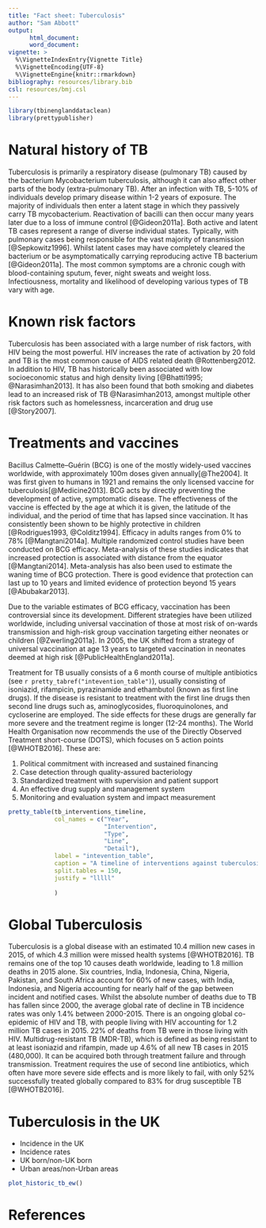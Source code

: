 ```yaml
---
title: "Fact sheet: Tuberculosis"
author: "Sam Abbott"
output: 
      html_document:
      word_document:
vignette: >
  %\VignetteIndexEntry{Vignette Title}
  %\VignetteEncoding{UTF-8}
  %\VignetteEngine{knitr::rmarkdown}
bibliography: resources/library.bib  
csl: resources/bmj.csl
---
```


```r
library(tbinenglanddataclean)
library(prettypublisher)
```

# Natural history of TB

Tuberculosis is primarily a respiratory disease (pulmonary TB) caused by the bacterium Mycobacterium tuberculosis, although it can also affect other parts of the body (extra-pulmonary TB). After an infection with TB, 5-10% of individuals develop primary disease within 1-2 years of exposure. The majority of individuals then enter a latent stage in which they passively carry TB mycobacterium. Reactivation of bacilli can then occur many years later due to a loss of immune control [@Gideon2011a]. Both active and latent TB cases represent a range of diverse individual states. Typically, with pulmonary cases being responsible for the vast majority of transmission [@Sepkowitz1996]. Whilst latent cases may have completely cleared the bacterium or be asymptomatically carrying reproducing active TB bacterium [@Gideon2011a]. The most common symptoms are a chronic cough with blood-containing sputum, fever, night sweats and weight loss. Infectiousness, mortality and likelihood of developing various types of TB vary with age.

# Known risk factors

Tuberculosis has been associated with a large number of risk factors, with HIV being the most powerful. HIV increases the rate of activation by 20 fold and TB is the most common cause of AIDS related death @Rottenberg2012. In addition to HIV, TB has historically been associated with low socioeconomic status and high density living [@Bhatti1995; @Narasimhan2013]. It has also been found that both smoking and diabetes lead to an increased risk of TB @Narasimhan2013, amongst multiple other risk factors such as homelessness, incarceration and drug use [@Story2007].

# Treatments and vaccines

Bacillus Calmette–Guérin (BCG) is one of the mostly widely-used vaccines worldwide, with approximately 100m doses given annually[@The2004]. It was first given to humans in 1921 and remains the only licensed vaccine for tuberculosis[@Medicine2013]. BCG acts by directly preventing the development of active, symptomatic disease. The effectiveness of the vaccine is effected by the age at which it is given, the latitude of the individual, and the period of time that has lapsed since vaccination. It has consistently been shown to be highly protective in children [@Rodrigues1993, @Colditz1994]. Efficacy in adults ranges from 0% to 78% [@Mangtani2014a]. Multiple randomized control studies have been conducted on BCG efficacy. Meta-analysis of these studies indicates that increased protection is associated with distance from the equator [@Mangtani2014]. Meta-analysis has also been used to estimate the waning time of BCG protection. There is good evidence that protection can last up to 10 years and limited evidence of protection beyond 15 years [@Abubakar2013]. 

Due to the variable estimates of BCG efficacy, vaccination has been controversial since its development. Different strategies have been utilized worldwide, including universal vaccination of those at most risk of on-wards transmission and high-risk group vaccination targeting either neonates or children [@Zwerling2011a]. In 2005, the UK shifted from a strategy of universal vaccination at age 13 years to targeted vaccination in neonates deemed at high risk [@PublicHealthEngland2011a].

Treatment for TB usually consists of a 6 month course of multiple antibiotics (see `r pretty_tabref("intevention_table")`), usually consisting of isoniazid, rifampicin,  pyrazinamide and ethambutol (known as first line drugs). If the disease is resistant to treatment with the first line drugs then second line drugs such as, aminoglycosides, fluoroquinolones, and cycloserine are employed. The side effects for these drugs are generally far more severe and the treatment regime is longer (12-24 months). The World Health Organisation now recommends the use of the Directly Observed Treatment short-course (DOTS), which focuses on 5 action points [@WHOTB2016]. These are:

1. Political commitment with increased and sustained financing
1. Case detection through quality-assured bacteriology
1. Standardized treatment with supervision and patient support
1. An effective drug supply and management system
1. Monitoring and evaluation system and impact measurement


```r
pretty_table(tb_interventions_timeline,
             col_names = c("Year",
                           "Intervention",
                           "Type",
                           "Line",
                           "Detail"),
             label = "intevention_table",
             caption = "A timeline of interventions against tuberculosis. Antibiotics used to treat tuberculosis are commonly given together, with those with the fewest side effects given first, second line antibiotics are then used if the initial treatment fails or tests show the strain is multiply drug resistant.",
             split.tables = 150,
             justify = "lllll"
             
             )
```

# Global Tuberculosis

Tuberculosis is a global disease with an estimated 10.4 million new cases in 2015, of which 4.3 million were missed health systems [@WHOTB2016]. TB remains one of the top 10 causes death worldwide, leading to 1.8 million deaths in 2015 alone. Six countries, India, Indonesia, China, Nigeria, Pakistan, and South Africa account for 60% of new cases, with India, Indonesia, and Nigeria accounting for nearly half of the gap between incident and notified cases. Whilst the absolute number of deaths due to TB has fallen since 2000, the average global rate of decline in TB incidence rates was only 1.4% between 2000-2015. There is an ongoing global co-epidemic of HIV and TB, with people living with HIV accounting for 1.2 million TB cases in 2015. 22% of deaths from TB were in those living with HIV. Multidrug-resistant TB (MDR-TB), which is defined as being resistant to at least isoniazid and rifampin, made up 4.6% of all new TB cases in 2015 (480,000). It can be acquired both through treatment failure and through transmission. Treatment requires the use of second line antibiotics, which often have more severe side effects and is more likely to fail, with only 52% successfully treated globally compared to 83% for drug susceptible TB [@WHOTB2016]. 


# Tuberculosis in the UK

- Incidence in the UK
- Incidence rates
- UK born/non-UK born
- Urban areas/non-Urban areas

```r
plot_historic_tb_ew()
```

# References
